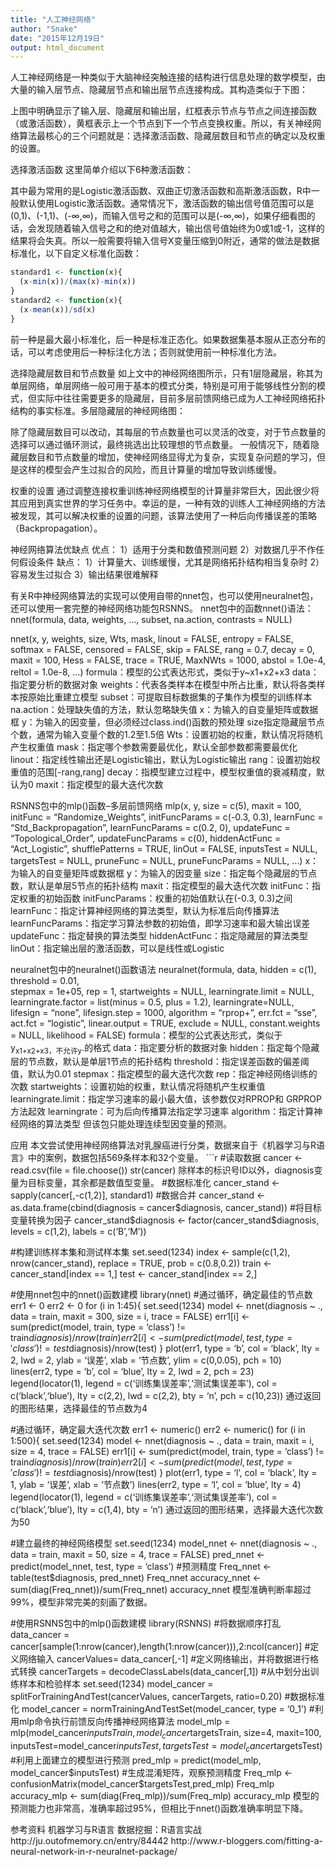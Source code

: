 ```yaml
---
title: "人工神经网络"
author: "Snake"
date: "2015年12月19日"
output: html_document
---
```


人工神经网络是一种类似于大脑神经突触连接的结构进行信息处理的数学模型，由大量的输入层节点、隐藏层节点和输出层节点连接构成。其构造类似于下图：

上图中明确显示了输入层、隐藏层和输出层，红框表示节点与节点之间连接函数（或激活函数），黄框表示上一个节点到下一个节点变换权重。所以，有关神经网络算法最核心的三个问题就是：选择激活函数、隐藏层数目和节点的确定以及权重的设置。

选择激活函数
这里简单介绍以下6种激活函数：

其中最为常用的是Logistic激活函数、双曲正切激活函数和高斯激活函数，R中一般默认使用Logistic激活函数。通常情况下，激活函数的输出信号值范围可以是(0,1)、(-1,1)、(-∞,∞)，而输入信号之和的范围可以是(-∞,∞)，如果仔细看图的话，会发现随着输入信号之和的绝对值越大，输出信号值始终为0或1或-1，这样的结果将会失真。所以一般需要将输入信号X变量压缩到0附近，通常的做法是数据标准化，以下自定义标准化函数：
```r
standard1 <- function(x){
  (x-min(x))/(max(x)-min(x))
}
standard2 <- function(x){
  (x-mean(x))/sd(x)
}
```
前一种是最大最小标准化，后一种是标准正态化。如果数据集基本服从正态分布的话，可以考虑使用后一种标注化方法；否则就使用前一种标准化方法。

选择隐藏层数目和节点数量
如上文中的神经网络图所示，只有1层隐藏层，称其为单层网络，单层网络一般可用于基本的模式分类，特别是可用于能够线性分割的模式，但实际中往往需要更多的隐藏层，目前多层前馈网络已成为人工神经网络拓扑结构的事实标准。多层隐藏层的神经网络图：

除了隐藏层数目可以改动，其每层的节点数量也可以灵活的改变，对于节点数量的选择可以通过循环测试，最终挑选出比较理想的节点数量。
一般情况下，随着隐藏层数目和节点数量的增加，使神经网络显得尤为复杂，实现复杂问题的学习，但是这样的模型会产生过拟合的风险，而且计算量的增加导致训练缓慢。

权重的设置
通过调整连接权重训练神经网络模型的计算量非常巨大，因此很少将其应用到真实世界的学习任务中。幸运的是，一种有效的训练人工神经网络的方法被发现，其可以解决权重的设置的问题，该算法使用了一种后向传播误差的策略（Backpropagation）。

神经网络算法优缺点
优点：
1）适用于分类和数值预测问题
2）对数据几乎不作任何假设条件
缺点：
1）计算量大、训练缓慢，尤其是网络拓扑结构相当复杂时
2）容易发生过拟合
3）输出结果很难解释

有关R中神经网络算法的实现可以使用自带的nnet包，也可以使用neuralnet包，还可以使用一套完整的神经网络功能包RSNNS。
nnet包中的函数nnet()语法：
nnet(formula, data, weights, ...,
     subset, na.action, contrasts = NULL)

nnet(x, y, weights, size, Wts, mask,
     linout = FALSE, entropy = FALSE, softmax = FALSE,
     censored = FALSE, skip = FALSE, rang = 0.7, decay = 0,
     maxit = 100, Hess = FALSE, trace = TRUE, MaxNWts = 1000,
     abstol = 1.0e-4, reltol = 1.0e-8, ...)
formula：模型的公式表达形式，类似于y~x1+x2+x3
data：指定要分析的数据对象
weights：代表各类样本在模型中所占比重，默认将各类样本按原始比重建立模型
subset：可提取目标数据集的子集作为模型的训练样本
na.action：处理缺失值的方法，默认忽略缺失值
x：为输入的自变量矩阵或数据框
y：为输入的因变量，但必须经过class.ind()函数的预处理
size指定隐藏层节点个数，通常为输入变量个数的1.2至1.5倍
Wts：设置初始的权重，默认情况将随机产生权重值
mask：指定哪个参数需要最优化，默认全部参数都需要最优化
linout：指定线性输出还是Logistic输出，默认为Logistic输出
rang：设置初始权重值的范围[-rang,rang]
decay：指模型建立过程中，模型权重值的衰减精度，默认为0
maxit：指定模型的最大迭代次数

RSNNS包中的mlp()函数--多层前馈网络
mlp(x, y, size = c(5), maxit = 100,
  initFunc = "Randomize_Weights", initFuncParams = c(-0.3, 0.3),
  learnFunc = "Std_Backpropagation", learnFuncParams = c(0.2, 0),
  updateFunc = "Topological_Order", updateFuncParams = c(0),
  hiddenActFunc = "Act_Logistic", shufflePatterns = TRUE, linOut = FALSE,
  inputsTest = NULL, targetsTest = NULL, pruneFunc = NULL,
  pruneFuncParams = NULL, ...)
x：为输入的自变量矩阵或数据框
y：为输入的因变量
size：指定每个隐藏层的节点数，默认是单层5节点的拓扑结构
maxit：指定模型的最大迭代次数
initFunc：指定权重的初始函数
initFuncParams：权重的初始值默认在(-0.3, 0.3)之间
learnFunc：指定计算神经网络的算法类型，默认为标准后向传播算法
learnFuncParams：指定学习算法参数的初始值，即学习速率和最大输出误差
updateFunc：指定替换的算法类型
hiddenActFunc：指定隐藏层的算法类型
linOut：指定输出层的激活函数，可以是线性或Logistic

neuralnet包中的neuralnet()函数语法
neuralnet(formula, data, hidden = c(1), threshold = 0.01,        
          stepmax = 1e+05, rep = 1, startweights = NULL, 
          learningrate.limit = NULL, 
          learningrate.factor = list(minus = 0.5, plus = 1.2), 
          learningrate=NULL, lifesign = "none", 
          lifesign.step = 1000, algorithm = "rprop+", 
          err.fct = "sse", act.fct = "logistic", 
          linear.output = TRUE, exclude = NULL, 
          constant.weights = NULL, likelihood = FALSE)
formula：模型的公式表达形式，类似于y~x1+x2+x3，不允许y~.的格式
data：指定要分析的数据对象
hidden：指定每个隐藏层的节点数，默认是单层1节点的拓扑结构
threshold：指定误差函数的偏差阈值，默认为0.01
stepmax：指定模型的最大迭代次数
rep：指定神经网络训练的次数
startweights：设置初始的权重，默认情况将随机产生权重值
learningrate.limit：指定学习速率的最小最大值，该参数仅对RPROP和 GRPROP方法起效
learningrate：可为后向传播算法指定学习速率
algorithm：指定计算神经网络的算法类型
但该包只能处理连续型因变量的预测。

应用
本文尝试使用神经网络算法对乳腺癌进行分类，数据来自于《机器学习与R语言》中的案例，数据包括569条样本和32个变量。
```r
#读取数据
cancer <- read.csv(file = file.choose())
str(cancer)
除样本的标识号ID以外，diagnosis变量为目标变量，其余都是数值型变量。
#数据标准化
cancer_stand <- sapply(cancer[,-c(1,2)], standard1)
#数据合并
cancer_stand <- as.data.frame(cbind(diagnosis = cancer$diagnosis, cancer_stand))
#将目标变量转换为因子
cancer_stand$diagnosis <- factor(cancer_stand$diagnosis, levels = c(1,2), labels = c('B','M'))

#构建训练样本集和测试样本集
set.seed(1234)
index <- sample(c(1,2), nrow(cancer_stand), replace = TRUE, prob = c(0.8,0.2))
train <- cancer_stand[index == 1,]
test <- cancer_stand[index == 2,]

#使用nnet包中的nnet()函数建模
library(nnet)
#通过循环，确定最佳的节点数
err1 <- 0
err2 <- 0
for (i in 1:45){
  set.seed(1234)
  model <- nnet(diagnosis ~ ., data = train, maxit = 300, size = i, trace = FALSE)
  err1[i] <- sum(predict(model, train, type = 'class') != train$diagnosis)/nrow(train)
  err2[i] <- sum(predict(model, test, type = 'class') != test$diagnosis)/nrow(test)
}
plot(err1, type = 'b', col = 'black', lty = 2, lwd = 2, ylab = '误差', xlab = '节点数', ylim = c(0,0.05), pch = 10)
lines(err2, type = 'b', col = 'blue', lty = 2, lwd = 2, pch = 23)
legend(locator(1), legend = c('训练集误差率','测试集误差率'), col = c('black','blue'), lty = c(2,2), lwd = c(2,2), bty = 'n',
       pch = c(10,23))
通过返回的图形结果，选择最佳的节点数为4

#通过循环，确定最大迭代次数
err1 <- numeric()
err2 <- numeric()
for (i in 1:500){
  set.seed(1234)
  model <- nnet(diagnosis ~ ., data = train, maxit = i, size = 4, trace = FALSE)
  err1[i] <- sum(predict(model, train, type = 'class') != train$diagnosis)/nrow(train)
  err2[i] <- sum(predict(model, test, type = 'class') != test$diagnosis)/nrow(test)
}
plot(err1, type = 'l', col = 'black', lty = 1,  ylab = '误差', xlab = '节点数')
lines(err2, type = 'l', col = 'blue', lty = 4)
legend(locator(1), legend = c('训练集误差率','测试集误差率'), col = c('black','blue'), lty = c(1,4), bty = 'n')
通过返回的图形结果，选择最大迭代次数为50

#建立最终的神经网络模型
set.seed(1234)
model_nnet <- nnet(diagnosis ~ ., data = train, maxit = 50, size = 4, trace = FALSE)
pred_nnet <- predict(model_nnet, test, type = 'class')
#预测精度
Freq_nnet <- table(test$diagnosis, pred_nnet)
Freq_nnet
accuracy_nnet <- sum(diag(Freq_nnet))/sum(Freq_nnet)
accuracy_nnet
模型准确判断率超过99%，模型非常完美的刻画了数据。

#使用RSNNS包中的mlp()函数建模
library(RSNNS)
#将数据顺序打乱
data_cancer = cancer[sample(1:nrow(cancer),length(1:nrow(cancer))),2:ncol(cancer)]
#定义网络输入
cancerValues= data_cancer[,-1]
#定义网络输出，并将数据进行格式转换
cancerTargets = decodeClassLabels(data_cancer[,1])
#从中划分出训练样本和检验样本
set.seed(1234)
model_cancer = splitForTrainingAndTest(cancerValues, cancerTargets, ratio=0.20)
#数据标准化
model_cancer = normTrainingAndTestSet(model_cancer, type = '0_1')
#利用mlp命令执行前馈反向传播神经网络算法
model_mlp = mlp(model_cancer$inputsTrain, model_cancer$targetsTrain, size=4, maxit=100, inputsTest=model_cancer$inputsTest, targetsTest=model_cancer$targetsTest) 
#利用上面建立的模型进行预测
pred_mlp  = predict(model_mlp, model_cancer$inputsTest)
#生成混淆矩阵，观察预测精度
Freq_mlp <- confusionMatrix(model_cancer$targetsTest,pred_mlp)
Freq_mlp
accuracy_mlp <- sum(diag(Freq_mlp))/sum(Freq_mlp)
accuracy_mlp
模型的预测能力也非常高，准确率超过95%，但相比于nnet()函数准确率明显下降。

参考资料
机器学习与R语言
数据挖掘：R语言实战
http://ju.outofmemory.cn/entry/84442
http://www.r-bloggers.com/fitting-a-neural-network-in-r-neuralnet-package/